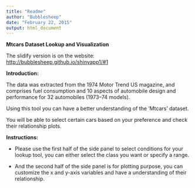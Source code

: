 ```yaml
---
title: "Readme"
author: "Bubblesheep"
date: "February 22, 2015"
output: html_document
---
```

**Mtcars Dataset Lookup and Visualization**

The slidify version is on the website: <http://bubblesheep.github.io/shinyapp1/#1>

**Introduction:**

The data was extracted from the 1974 Motor Trend US magazine, and comprises fuel consumption and 10 aspects of automobile design and performance for 32 automobiles (1973–74 models).

Using this tool you can have a better understanding of the 'Mtcars' dataset.

You will be able to select certain cars based on your preference and check their relationship plots.


**Instructions:**


- Please use the first half of the side panel to select conditions for your lookup tool, you can either select the class you want or specify a range.

- And the second half of the side panel is for plotting purpose, you can customize the x and y-axis variables and have a understanding of their relationship.